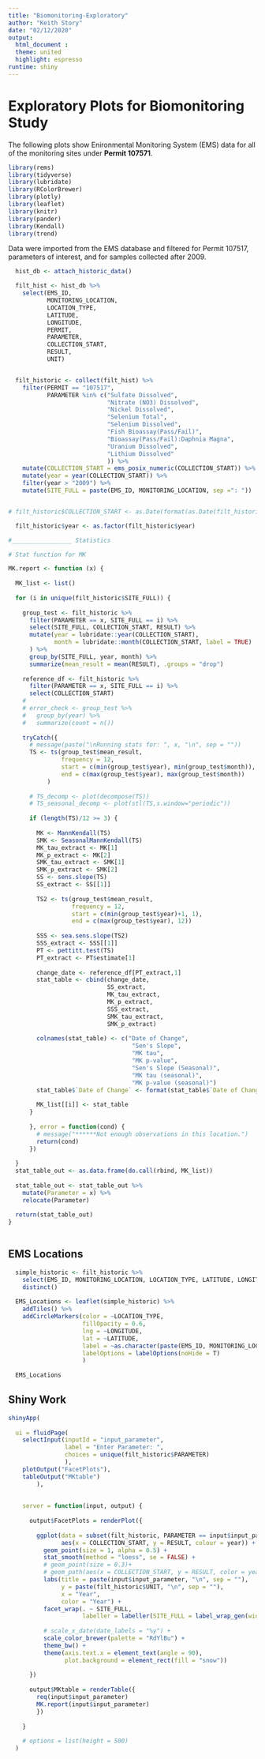 ```yaml
---
title: "Biomonitoring-Exploratory"
author: "Keith Story"
date: "02/12/2020"
output: 
  html_document :
  theme: united
  highlight: espresso
runtime: shiny
---
```


# Exploratory Plots for Biomonitoring Study
The following plots show Enironmental Monitoring System (EMS) data for all of the monitoring sites under **Permit 107571**.

``` r
library(rems)
library(tidyverse)
library(lubridate)
library(RColorBrewer)
library(plotly)
library(leaflet)
library(knitr)
library(pander)
library(Kendall)
library(trend)
```

Data were imported from the EMS database and filtered for Permit 107517, parameters of interest, and for samples collected after 2009.

``` r
  hist_db <- attach_historic_data()

  filt_hist <- hist_db %>%
    select(EMS_ID,
           MONITORING_LOCATION,
           LOCATION_TYPE,
           LATITUDE,
           LONGITUDE,
           PERMIT,
           PARAMETER,
           COLLECTION_START,
           RESULT,
           UNIT)


  filt_historic <- collect(filt_hist) %>%
    filter(PERMIT == "107517",
           PARAMETER %in% c("Sulfate Dissolved",
                            "Nitrate (NO3) Dissolved",
                            "Nickel Dissolved",
                            "Selenium Total",
                            "Selenium Dissolved",
                            "Fish Bioassay(Pass/Fail)",
                            "Bioassay(Pass/Fail):Daphnia Magna",
                            "Uranium Dissolved",
                            "Lithium Dissolved"
                            )) %>%
    mutate(COLLECTION_START = ems_posix_numeric(COLLECTION_START)) %>% #EMS uses non-standard date format. Change to standard format.
    mutate(year = year(COLLECTION_START)) %>%
    filter(year > "2009") %>%
    mutate(SITE_FULL = paste(EMS_ID, MONITORING_LOCATION, sep =": "))


# filt_historic$COLLECTION_START <- as.Date(format(as.Date(filt_historic$COLLECTION_START), format = "2000-%m-%d")) # Uncomment this code to view overlapping annual data by month rather than continous data by year.

  filt_historic$year <- as.factor(filt_historic$year)
```


``` r

#_________________ Statistics

# Stat function for MK

MK.report <- function (x) {
 
  MK_list <- list()
  
  for (i in unique(filt_historic$SITE_FULL)) {
    
    group_test <- filt_historic %>%
      filter(PARAMETER == x, SITE_FULL == i) %>%
      select(SITE_FULL, COLLECTION_START, RESULT) %>%
      mutate(year = lubridate::year(COLLECTION_START),
             month = lubridate::month(COLLECTION_START, label = TRUE)
      ) %>%
      group_by(SITE_FULL, year, month) %>%
      summarize(mean_result = mean(RESULT), .groups = "drop")
    
    reference_df <- filt_historic %>%
      filter(PARAMETER == x, SITE_FULL == i) %>%
      select(COLLECTION_START)
    # 
    # error_check <- group_test %>% 
    #   group_by(year) %>%
    #   summarize(count = n())
    
    tryCatch({
      # message(paste("\nRunning stats for: ", x, "\n", sep = ""))
      TS <- ts(group_test$mean_result,
               frequency = 12,
               start = c(min(group_test$year), min(group_test$month)),
               end = c(max(group_test$year), max(group_test$month))
           )
               
      # TS_decomp <- plot(decompose(TS))
      # TS_seasonal_decomp <- plot(stl(TS,s.window="periodic"))
      
      if (length(TS)/12 >= 3) {
      
        MK <- MannKendall(TS)
        SMK <- SeasonalMannKendall(TS)
        MK_tau_extract <- MK[1]
        MK_p_extract <- MK[2]
        SMK_tau_extract <- SMK[1]
        SMK_p_extract <- SMK[2]
        SS <- sens.slope(TS)
        SS_extract <- SS[[1]]
        
        TS2 <- ts(group_test$mean_result,
                  frequency = 12,
                  start = c(min(group_test$year)+1, 1),
                  end = c(max(group_test$year), 12))
        
        SSS <- sea.sens.slope(TS2)
        SSS_extract <- SSS[[1]]
        PT <- pettitt.test(TS)
        PT_extract <- PT$estimate[1]
        
        change_date <- reference_df[PT_extract,1]
        stat_table <- cbind(change_date, 
                            SS_extract, 
                            MK_tau_extract, 
                            MK_p_extract, 
                            SSS_extract, 
                            SMK_tau_extract, 
                            SMK_p_extract)
        
        colnames(stat_table) <- c("Date of Change", 
                                   "Sen's Slope", 
                                   "MK tau", 
                                   "MK p-value", 
                                   "Sen's Slope (Seasonal)", 
                                   "MK tau (seasonal)", 
                                   "MK p-value (seasonal)")
        stat_table$`Date of Change` <- format(stat_table$`Date of Change`, "%Y-%m-%d")
        
        MK_list[[i]] <- stat_table
      }
      
      }, error = function(cond) {
        # message("******Not enough observations in this location.")
        return(cond)
      })
    
  }
  stat_table_out <- as.data.frame(do.call(rbind, MK_list))
  
  stat_table_out <- stat_table_out %>%
    mutate(Parameter = x) %>%
    relocate(Parameter) 
  
  return(stat_table_out)
}
  
```
## EMS Locations

``` r
  simple_historic <- filt_historic %>%
    select(EMS_ID, MONITORING_LOCATION, LOCATION_TYPE, LATITUDE, LONGITUDE) %>%
    distinct()
  
  EMS_Locations <- leaflet(simple_historic) %>%
    addTiles() %>%
    addCircleMarkers(color = ~LOCATION_TYPE,
                     fillOpacity = 0.6,
                     lng = ~LONGITUDE, 
                     lat = ~LATITUDE,
                     label = ~as.character(paste(EMS_ID, MONITORING_LOCATION, sep = ":\n")),
                     labelOptions = labelOptions(noHide = T)
                     )
  
  EMS_Locations
```

## Shiny Work

```r
shinyApp(
  
  ui = fluidPage(
    selectInput(inputId = "input_parameter",
                label = "Enter Parameter: ",
                choices = unique(filt_historic$PARAMETER)
                ),
    plotOutput("FacetPlots"),
    tableOutput("MKtable")
        ),
                
    
    server = function(input, output) {
      
      output$FacetPlots = renderPlot({
        
        ggplot(data = subset(filt_historic, PARAMETER == input$input_parameter),
               aes(x = COLLECTION_START, y = RESULT, colour = year)) +
          geom_point(size = 1, alpha = 0.5) +
          stat_smooth(method = "loess", se = FALSE) +
          # geom_point(size = 0.3)+
          # geom_path(aes(x = COLLECTION_START, y = RESULT, color = year)) +
          labs(title = paste(input$input_parameter, "\n", sep = ""),
               y = paste(filt_historic$UNIT, "\n", sep = ""),
               x = "Year",
               color = "Year") +
          facet_wrap(. ~ SITE_FULL, 
                     labeller = labeller(SITE_FULL = label_wrap_gen(width = 20,
                                                                                   multi_line = TRUE))) +
          # scale_x_date(date_labels = "%y") +
          scale_color_brewer(palette = "RdYlBu") +
          theme_bw() +
          theme(axis.text.x = element_text(angle = 90),
                plot.background = element_rect(fill = "snow"))
      
      })
      
      output$MKtable = renderTable({
        req(input$input_parameter)
        MK.report(input$input_parameter)
        })
    
    }
    
    # options = list(height = 500)
  )


```




<!-- ## Plots  -->
<!-- ``` {r, echo = FALSE, message = FALSE, results = 'hide', warning = FALSE} -->
<!--   filt_plots <- filt_historic %>% -->
<!--     group_by(PARAMETER) %>% -->
<!--     do(plots = -->
<!--          ggplot(data = ., aes(x = COLLECTION_START, y = RESULT, colour = year)) + -->
<!--          geom_point(size = 1, alpha = 0.5) + -->
<!--          stat_smooth(method = "loess", se = FALSE) + -->
<!--          # geom_point(size = 0.3)+ -->
<!--          # geom_path(aes(x = COLLECTION_START, y = RESULT, color = year)) + -->
<!--          labs(title = paste(.$PARAMETER, "\n", sep = ""), -->
<!--               y = paste(.$UNIT, "\n", sep = ""), -->
<!--               x = "Year", -->
<!--               color = "Year") + -->
<!--          facet_wrap(. ~ SITE_FULL, labeller = labeller(SITE_FULL = label_wrap_gen(width = 20, multi_line = TRUE))) + -->
<!--          # scale_x_date(date_labels = "%y") + -->
<!--          scale_color_brewer(palette = "RdYlBu") + -->
<!--          theme_bw() + -->
<!--          theme(axis.text.x = element_text(angle = 90), -->
<!--                plot.background = element_rect(fill = "snow")) -->
<!--         ) -->

<!--   # filt_plots$plots[1:3] -->

<!-- # for (i in 1:length(filt_plots$plots)) { -->
<!-- #   print(filt_plots$PARAMETER[i]) -->
<!-- #   filt_plots$plots[i] -->
<!-- #   } -->


<!--   filt_plots$plots[1:length(filt_plots$plots)] -->


<!-- ``` -->

